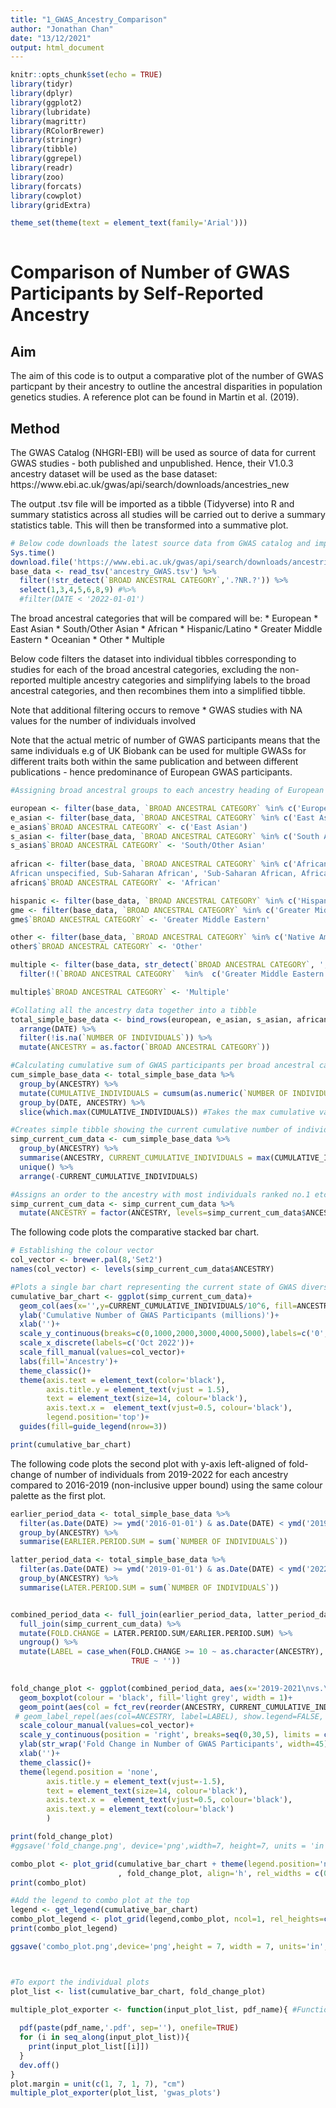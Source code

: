 ```yaml
---
title: "1_GWAS_Ancestry_Comparison"
author: "Jonathan Chan"
date: "13/12/2021"
output: html_document
---
```


```r
knitr::opts_chunk$set(echo = TRUE)
library(tidyr)
library(dplyr)
library(ggplot2)
library(lubridate)
library(magrittr)
library(RColorBrewer)
library(stringr)
library(tibble)
library(ggrepel)
library(readr)
library(zoo)
library(forcats)
library(cowplot)
library(gridExtra)

theme_set(theme(text = element_text(family='Arial')))
  
```

# Comparison of Number of GWAS Participants by Self-Reported Ancestry

## Aim

The aim of this code is to output a comparative plot of the number of GWAS particpant by their ancestry to outline the ancestral disparities in population genetics studies. A reference plot can be found in Martin et al. (2019).

## Method

The GWAS Catalog (NHGRI-EBI) will be used as source of data for current GWAS studies - both published and unpublished.
Hence, their V1.0.3 ancestry dataset will be used as the base dataset: https://www.ebi.ac.uk/gwas/api/search/downloads/ancestries_new

The output .tsv file will be imported as a tibble (Tidyverse) into R and summary statistics across all studies will be carried out to derive a summary statistics table. This will then be transformed into a summative plot.

```r
# Below code downloads the latest source data from GWAS catalog and imports it as a tibble into R and discarding columns which aren't required.
Sys.time()
download.file('https://www.ebi.ac.uk/gwas/api/search/downloads/ancestries_new', 'ancestry_GWAS.tsv')
base_data <- read_tsv('ancestry_GWAS.tsv') %>%
  filter(!str_detect(`BROAD ANCESTRAL CATEGORY`,'.?NR.?')) %>%
  select(1,3,4,5,6,8,9) #%>%
  #filter(DATE < '2022-01-01')
```

The broad ancestral categories that will be compared  will be:
* European
* East Asian
* South/Other Asian
* African
* Hispanic/Latino
* Greater Middle Eastern
* Oceanian
* Other
* Multiple

Below code filters the dataset into individual tibbles corresponding to studies for each of the broad ancestral categories, excluding the non-reported multiple ancestry categories and simplifying labels to the broad ancestral categories, and then recombines them into a simplified tibble.

Note that additional filtering occurs to remove
* GWAS studies with NA values for the number of individuals involved

Note that the actual metric of number of GWAS participants means that the same individuals e.g of UK Biobank can be used for multiple GWASs for different traits both within the same publication and between different publications - hence predominance of European GWAS participants.

```r

#Assigning broad ancestral groups to each ancestry heading of European etc.

european <- filter(base_data, `BROAD ANCESTRAL CATEGORY` %in% c('European'))
e_asian <- filter(base_data, `BROAD ANCESTRAL CATEGORY` %in% c('East Asian','South East Asian', 'East Asian, Asian unspecified'))
e_asian$`BROAD ANCESTRAL CATEGORY` <- c('East Asian')
s_asian <- filter(base_data, `BROAD ANCESTRAL CATEGORY` %in% c('South Asian','Central Asian', 'Asian unspecified', 'South Asian, East Asian ', 'South Asian, South East Asian', 'South Asian, South East Asian, East Asian','South East Asian, East Asian', 'South East Asian, South Asian, East Asian'))
s_asian$`BROAD ANCESTRAL CATEGORY` <- 'South/Other Asian'
  
african <- filter(base_data, `BROAD ANCESTRAL CATEGORY` %in% c('African American or Afro-Caribbean','African unspecified', 'Sub-Saharan African', 'African American or Afro-Caribbean, African unspecified', 'African unspecified, African American or Afro-Caribbean', 'Sub-Saharan African, African unspecified', '	
African unspecified, Sub-Saharan African', 'Sub-Saharan African, African American or Afro-Caribbean'))
african$`BROAD ANCESTRAL CATEGORY` <- 'African'

hispanic <- filter(base_data, `BROAD ANCESTRAL CATEGORY` %in% c('Hispanic or Latin American'))
gme <- filter(base_data, `BROAD ANCESTRAL CATEGORY` %in% c('Greater Middle Eastern (Middle Eastern, North African or Persian)'))
gme$`BROAD ANCESTRAL CATEGORY` <- 'Greater Middle Eastern'

other <- filter(base_data, `BROAD ANCESTRAL CATEGORY` %in% c('Native American','Oceanian','Aboriginal Australian','Other','Other admixed ancestry'))
other$`BROAD ANCESTRAL CATEGORY` <- 'Other'

multiple <- filter(base_data, str_detect(`BROAD ANCESTRAL CATEGORY`, ',')) %>%
  filter(!(`BROAD ANCESTRAL CATEGORY`  %in%  c('Greater Middle Eastern (Middle Eastern, North African or Persian)', 'Sub-Saharan African, African American or Afro-Caribbean', 'Sub-Saharan African, African unspecified', 'East Asian, Asian unspecified', 'South Asian, East Asian ', 'South Asian, South East Asian', 'South Asian, South East Asian, East Asian','South East Asian, East Asian', 'South East Asian, South Asian, East Asian')))

multiple$`BROAD ANCESTRAL CATEGORY` <- 'Multiple'

#Collating all the ancestry data together into a tibble
total_simple_base_data <- bind_rows(european, e_asian, s_asian, african, hispanic, gme, other, multiple) %>%
  arrange(DATE) %>%
  filter(!is.na(`NUMBER OF INDIVIDUALS`)) %>%
  mutate(ANCESTRY = as.factor(`BROAD ANCESTRAL CATEGORY`))

#Calculating cumulative sum of GWAS participants per broad ancestral category
cum_simple_base_data <- total_simple_base_data %>%
  group_by(ANCESTRY) %>%
  mutate(CUMULATIVE_INDIVIDUALS = cumsum(as.numeric(`NUMBER OF INDIVIDUALS`))) %>% # Sums over all the studies within a single publication!
  group_by(DATE, ANCESTRY) %>%
  slice(which.max(CUMULATIVE_INDIVIDUALS)) #Takes the max cumulative value per date and per ancestry

#Creates simple tibble showing the current cumulative number of individuals per ancestry
simp_current_cum_data <- cum_simple_base_data %>%
  group_by(ANCESTRY) %>%
  summarise(ANCESTRY, CURRENT_CUMULATIVE_INDIVIDUALS = max(CUMULATIVE_INDIVIDUALS)) %>%
  unique() %>%
  arrange(-CURRENT_CUMULATIVE_INDIVIDUALS)

#Assigns an order to the ancestry with most individuals ranked no.1 etc.
simp_current_cum_data <- simp_current_cum_data %>%
  mutate(ANCESTRY = factor(ANCESTRY, levels=simp_current_cum_data$ANCESTRY))
```

The following code plots the comparative stacked bar chart.

```r

# Establishing the colour vector
col_vector <- brewer.pal(8,'Set2')
names(col_vector) <- levels(simp_current_cum_data$ANCESTRY)

#Plots a single bar chart representing the current state of GWAS diversity via cumulative individuals
cumulative_bar_chart <- ggplot(simp_current_cum_data)+
  geom_col(aes(x='',y=CURRENT_CUMULATIVE_INDIVIDUALS/10^6, fill=ANCESTRY), pos=position_stack(reverse=TRUE))+
  ylab('Cumulative Number of GWAS Participants (millions)')+
  xlab('')+
  scale_y_continuous(breaks=c(0,1000,2000,3000,4000,5000),labels=c('0','1,000','2,000','3,000','4,000','5,000'))+
  scale_x_discrete(labels=c('Oct 2022'))+
  scale_fill_manual(values=col_vector)+
  labs(fill='Ancestry')+
  theme_classic()+
  theme(axis.text = element_text(color='black'),
        axis.title.y = element_text(vjust = 1.5),
        text = element_text(size=14, colour='black'),
        axis.text.x =  element_text(vjust=0.5, colour='black'),
        legend.position='top')+
  guides(fill=guide_legend(nrow=3))

print(cumulative_bar_chart)
```

The following code plots the second plot with y-axis left-aligned of fold-change of number of individuals from 2019-2022 for each ancestry compared to 2016-2019 (non-inclusive upper bound) using the same colour palette as the first plot.

```r

earlier_period_data <- total_simple_base_data %>%
  filter(as.Date(DATE) >= ymd('2016-01-01') & as.Date(DATE) < ymd('2019-01-01')) %>%
  group_by(ANCESTRY) %>%
  summarise(EARLIER.PERIOD.SUM = sum(`NUMBER OF INDIVIDUALS`))

latter_period_data <- total_simple_base_data %>%
  filter(as.Date(DATE) >= ymd('2019-01-01') & as.Date(DATE) < ymd('2022-01-01')) %>%
  group_by(ANCESTRY) %>%
  summarise(LATER.PERIOD.SUM = sum(`NUMBER OF INDIVIDUALS`))


combined_period_data <- full_join(earlier_period_data, latter_period_data) %>%
  full_join(simp_current_cum_data) %>%
  mutate(FOLD.CHANGE = LATER.PERIOD.SUM/EARLIER.PERIOD.SUM) %>%
  ungroup() %>%
  mutate(LABEL = case_when(FOLD.CHANGE >= 10 ~ as.character(ANCESTRY),
                           TRUE ~ ''))

  
fold_change_plot <- ggplot(combined_period_data, aes(x='2019-2021\nvs.\n2016-2018', y= FOLD.CHANGE))+
  geom_boxplot(colour = 'black', fill='light grey', width = 1)+
  geom_point(aes(col = fct_rev(reorder(ANCESTRY, CURRENT_CUMULATIVE_INDIVIDUALS))), size = 2.5)+
 # geom_label_repel(aes(col=ANCESTRY, label=LABEL), show.legend=FALSE, nudge_x = 1)+
  scale_colour_manual(values=col_vector)+
  scale_y_continuous(position = 'right', breaks=seq(0,30,5), limits = c(0,30))+
  ylab(str_wrap('Fold Change in Number of GWAS Participants', width=45))+
  xlab('')+
  theme_classic()+
  theme(legend.position = 'none',
        axis.title.y = element_text(vjust=-1.5),
        text = element_text(size=14, colour='black'),
        axis.text.x =  element_text(vjust=0.5, colour='black'),
        axis.text.y = element_text(colour='black')
        )

print(fold_change_plot)
#ggsave('fold_change.png', device='png',width=7, height=7, units = 'in', plot = fold_change_plot)

combo_plot <- plot_grid(cumulative_bar_chart + theme(legend.position='none') #Removes the legend to allow adding later
                        , fold_change_plot, align='h', rel_widths = c(0.5,0.5))
print(combo_plot)

#Add the legend to combo plot at the top
legend <- get_legend(cumulative_bar_chart)
combo_plot_legend <- plot_grid(legend,combo_plot, ncol=1, rel_heights=c(0.1,1))
print(combo_plot_legend)

ggsave('combo_plot.png',device='png',height = 7, width = 7, units='in', combo_plot_legend)



#To export the individual plots
plot_list <- list(cumulative_bar_chart, fold_change_plot)

multiple_plot_exporter <- function(input_plot_list, pdf_name){ #Function to export several ggplot objects into single pdf
  
  pdf(paste(pdf_name,'.pdf', sep=''), onefile=TRUE)
  for (i in seq_along(input_plot_list)){
    print(input_plot_list[[i]])
  }
  dev.off()
}
plot.margin = unit(c(1, 7, 1, 7), "cm")
multiple_plot_exporter(plot_list, 'gwas_plots')
```

